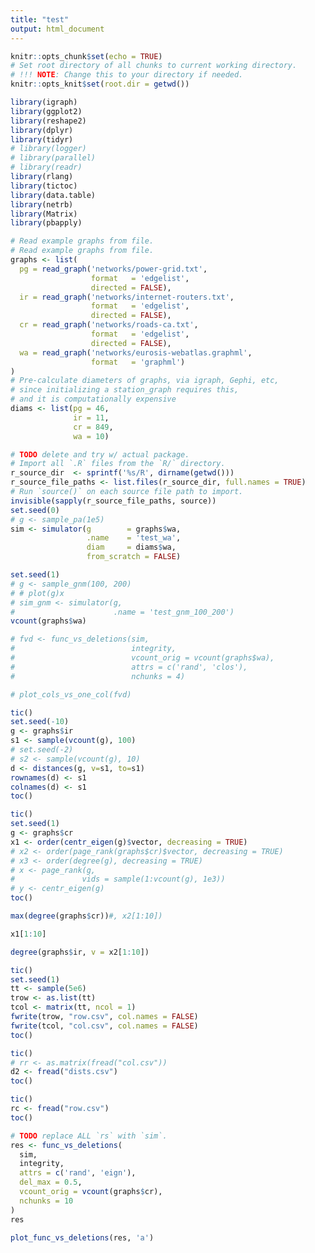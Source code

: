 ```yaml
---
title: "test"
output: html_document
---
```


```r
knitr::opts_chunk$set(echo = TRUE)
# Set root directory of all chunks to current working directory.
# !!! NOTE: Change this to your directory if needed.
knitr::opts_knit$set(root.dir = getwd())

library(igraph)
library(ggplot2)
library(reshape2)
library(dplyr)
library(tidyr)
# library(logger)
# library(parallel)
# library(readr)
library(rlang)
library(tictoc)
library(data.table)
library(netrb)
library(Matrix)
library(pbapply)

# Read example graphs from file.
# Read example graphs from file.
graphs <- list(
  pg = read_graph('networks/power-grid.txt',
                  format   = 'edgelist',
                  directed = FALSE),
  ir = read_graph('networks/internet-routers.txt',
                  format   = 'edgelist',
                  directed = FALSE),
  cr = read_graph('networks/roads-ca.txt',
                  format   = 'edgelist',
                  directed = FALSE),
  wa = read_graph('networks/eurosis-webatlas.graphml',
                  format   = 'graphml')
)
# Pre-calculate diameters of graphs, via igraph, Gephi, etc,
# since initializing a station_graph requires this,
# and it is computationally expensive
diams <- list(pg = 46,
              ir = 11,
              cr = 849,
              wa = 10)
```

```r
# TODO delete and try w/ actual package.
# Import all `.R` files from the `R/` directory.
r_source_dir  <- sprintf('%s/R', dirname(getwd()))
r_source_file_paths <- list.files(r_source_dir, full.names = TRUE)
# Run `source()` on each source file path to import.
invisible(sapply(r_source_file_paths, source))
set.seed(0)
# g <- sample_pa(1e5)
sim <- simulator(g        = graphs$wa,
                 .name    = 'test_wa',
                 diam     = diams$wa,
                 from_scratch = FALSE)

set.seed(1)
# g <- sample_gnm(100, 200)
# # plot(g)x
# sim_gnm <- simulator(g,
#                      .name = 'test_gnm_100_200')
vcount(graphs$wa)


```


```r
# fvd <- func_vs_deletions(sim, 
#                          integrity,
#                          vcount_orig = vcount(graphs$wa),
#                          attrs = c('rand', 'clos'),
#                          nchunks = 4)

```
```r
# plot_cols_vs_one_col(fvd)


```

```r
tic()
set.seed(-10)
g <- graphs$ir
s1 <- sample(vcount(g), 100)
# set.seed(-2)
# s2 <- sample(vcount(g), 10)
d <- distances(g, v=s1, to=s1)
rownames(d) <- s1
colnames(d) <- s1
toc()

```

```r
tic()
set.seed(1)
g <- graphs$cr
x1 <- order(centr_eigen(g)$vector, decreasing = TRUE)
# x2 <- order(page_rank(graphs$cr)$vector, decreasing = TRUE)
# x3 <- order(degree(g), decreasing = TRUE)
# x <- page_rank(g,
#               vids = sample(1:vcount(g), 1e3))
# y <- centr_eigen(g)
toc()
```

```r
max(degree(graphs$cr))#, x2[1:10])
```
```r
x1[1:10]
```


```r
degree(graphs$ir, v = x2[1:10])
```

```r

tic()
set.seed(1)
tt <- sample(5e6)
trow <- as.list(tt)
tcol <- matrix(tt, ncol = 1)
fwrite(trow, "row.csv", col.names = FALSE)
fwrite(tcol, "col.csv", col.names = FALSE)
toc()
```
```r
tic()
# rr <- as.matrix(fread("col.csv"))
d2 <- fread("dists.csv")
toc()
```

```r
tic()
rc <- fread("row.csv")
toc()
```


```r
# TODO replace ALL `rs` with `sim`.
res <- func_vs_deletions(
  sim,
  integrity,
  attrs = c('rand', 'eign'),
  del_max = 0.5,
  vcount_orig = vcount(graphs$cr),
  nchunks = 10
)
res
```





```r
plot_func_vs_deletions(res, 'a')
```

